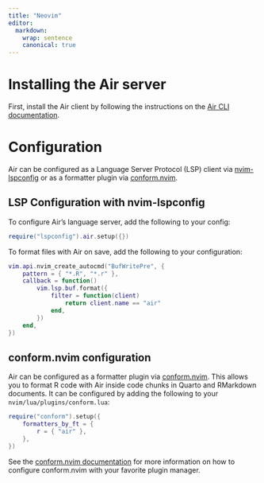 ```yaml
---
title: "Neovim"
editor:
  markdown:
    wrap: sentence
    canonical: true
---
```


# Installing the Air server

First, install the Air client by following the instructions on the [Air CLI documentation](https://posit-dev.github.io/air/cli.html).

# Configuration

Air can be configured as a Language Server Protocol (LSP) client via [nvim-lspconfig](https://github.com/neovim/nvim-lspconfig) or as a formatter plugin via [conform.nvim](https://github.com/stevearc/conform.nvim).

## LSP Configuration with nvim-lspconfig

To configure Air's language server, add the following to your config:

```lua
require("lspconfig").air.setup({})
```

To format files with Air on save, add the following to your configuration:

```lua
vim.api.nvim_create_autocmd("BufWritePre", {
    pattern = { "*.R", "*.r" },
    callback = function()
        vim.lsp.buf.format({
            filter = function(client)
                return client.name == "air"
            end,
        })
    end,
})
```

## conform.nvim configuration

Air can be configured as a formatter plugin via [conform.nvim](https://github.com/stevearc/conform.nvim). This allows you to format R code with Air inside code chunks in Quarto and RMarkdown documents. It can be configured by adding the following to your `nvim/lua/plugins/conform.lua`:

```lua
require("conform").setup({
    formatters_by_ft = {
        r = { "air" },
    },
})
```

See the [conform.nvim documentation](https://github.com/stevearc/conform.nvim?tab=readme-ov-file#installation) for more information on how to configure conform.nvim with your favorite plugin manager.
